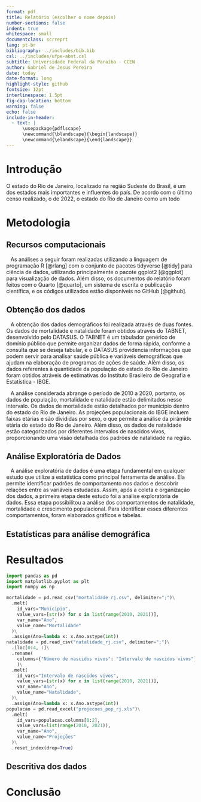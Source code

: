 ```yaml
---
format: pdf
title: Relatório (escolher o nome depois)
number-sections: false
indent: true
whitespace: small
documentclass: scrreprt
lang: pt-br
bibliography: ../includes/bib.bib
csl: ../includes/ufpe-abnt.csl
subtitle: Universidade Federal da Paraíba - CCEN
author: Gabriel de Jesus Pereira
date: today
date-format: long
highlight-style: github
fontsize: 12pt
interlinespace: 1.5pt
fig-cap-location: bottom
warning: false
echo: false
include-in-header:
  - text: |
      \usepackage{pdflscape}
      \newcommand{\blandscape}{\begin{landscape}}
      \newcommand{\elandscape}{\end{landscape}}
---
```


# Introdução

O estado do Rio de Janeiro, localizado na região Sudeste do Brasil, é um dos estados mais importantes e influentes do país. De acordo com o último censo realizado, o de 2022, o estado do Rio de Janeiro como um todo

# Metodologia

## Recursos computacionais

\ \ \ As análises a seguir foram realizadas utilizando a linguagem de programação R [@rlang] com o conjunto de pacotes tidyverse [@tidy] para ciência de dados, utilizando principalmente o pacote ggplot2 [@ggplot] para visualização de dados. Além disso, os documentos do relatório foram feitos com o Quarto [@quarto], um sistema de escrita e publicação científica, e os códigos utilizados estão disponíveis no GitHub [@github].

## Obtenção dos dados

\ \ \ A obtenção dos dados demográficos foi realizada através de duas fontes. Os dados de mortalidade e natalidade foram obtidos através do TABNET, desenvolvido pelo DATASUS. O TABNET é um tabulador genérico de domínio público que permite organizar dados de forma rápida, conforme a consulta que se deseja tabular, e o DATASUS providencia informações que podem servir para analisar saúde pública e variáveis demográficas que ajudam na elaboração de programas de ações de saúde. Além disso, os dados referentes à quantidade da população do estado do Rio de Janeiro foram obtidos atráveis de estimativas do Instituto Brasileiro de Geografia e Estatística - IBGE.

\vspace{12pt}

\ \ \ A análise considerada abrange o período de 2010 a 2020, portanto, os dados de população, mortalidade e natalidade estão delimitados nesse intervalo. Os dados de mortalidade estão detalhados por município dentro do estado do Rio de Janeiro. As projeções populacionais do IBGE incluem faixas etárias e são divididas por sexo, o que permite a análise da pirâmide etária do estado do Rio de Janeiro. Além disso, os dados de natalidade estão categorizados por diferentes intervalos de nascidos vivos, proporcionando uma visão detalhada dos padrões de natalidade na região.


## Análise Exploratória de Dados

\ \ \ A análise exploratória de dados é uma etapa fundamental em qualquer estudo que utilize a estatística como principal ferramenta de análise. Ela permite identificar padrões de comportamento nos dados e descobrir relações entre as variáveis estudadas. Assim, após a coleta e organização dos dados, a primeira etapa deste estudo foi a análise exploratória de dados. Essa etapa possibilitou a análise dos comportamentos de natalidade, mortalidade e crescimento populacional. Para identificar esses diferentes comportamentos, foram elaborados gráficos e tabelas.

## Estatísticas para análise demográfica



# Resultados


```python
import pandas as pd
import matplotlib.pyplot as plt
import numpy as np

mortalidade = pd.read_csv("mortalidade_rj.csv", delimiter=";")\
  .melt(
    id_vars="Municipio",
    value_vars=[str(x) for x in list(range(2010, 2021))],
    var_name="Ano",
    value_name="Mortalidade"
  )\
  .assign(Ano=lambda x: x.Ano.astype(int))
natalidade = pd.read_csv("natalidade_rj.csv", delimiter=";")\
  .iloc[0:4, :]\
  .rename(
    columns={"Número de nascidos vivos": "Intervalo de nascidos vivos"}
    )\
  .melt(
    id_vars="Intervalo de nascidos vivos",
    value_vars=[str(x) for x in list(range(2010, 2021))],
    var_name="Ano",
    value_name="Natalidade",
  )\
  .assign(Ano=lambda x: x.Ano.astype(int))
populacao = pd.read_excel("projecoes_pop_rj.xls")\
  .melt(
    id_vars=populacao.columns[0:2],
    value_vars=list(range(2010, 2021)),
    var_name="Ano",
    value_name="Projeções"
  )\
  .reset_index(drop=True)
```

## Descritiva dos dados

# Conclusão

